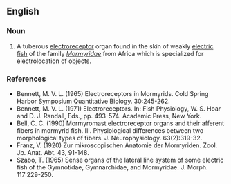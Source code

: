==English==


===Noun===
{{en-noun}}

# A tuberous [[electroreceptor]] organ found in the skin of weakly [[electric fish]] of the family ''[[Mormyridae]]'' from Africa which is specialized for electrolocation of objects.

===References===
*Bennett, M. V. L. (1965) Electroreceptors in Mormyrids.  Cold Spring Harbor Symposium Quantitative Biology. 30:245-262.
*Bennett, M. V. L. (1971) Electroreceptors. In: Fish Physiology, W. S. Hoar and D. J. Randall, Eds., pp. 493-574. Academic Press, New York.
*Bell, C. C. (1990) Mormyromast electroreceptor organs and their afferent fibers in mormyrid fish. III. Physiological differences between two morphological types of fibers. J. Neurophysiology. 63(2):319-32. 
*Franz, V. (1920) Zur mikroscopischen Anatomie der Mormyriden.  Zool. Jb. Anat. Abt. 43, 91-148.
*Szabo, T. (1965) Sense organs of the lateral line system of some electric fish of the Gymnotidae, Gymnarchidae, and Mormyridae. J. Morph. 117:229-250.